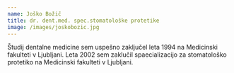 ```yaml
---
name: Joško Božič
title: dr. dent.med. spec.stomatološke protetike
image: /images/joskobozic.jpg
---
```


Študij dentalne medicine sem uspešno zaključel leta 1994 na Medicinski fakulteti v Ljubljani. Leta 2002 sem zaklučil spaecializacijo za stomatološko protetiko na Medicinski fakulteti v Ljubljani.
